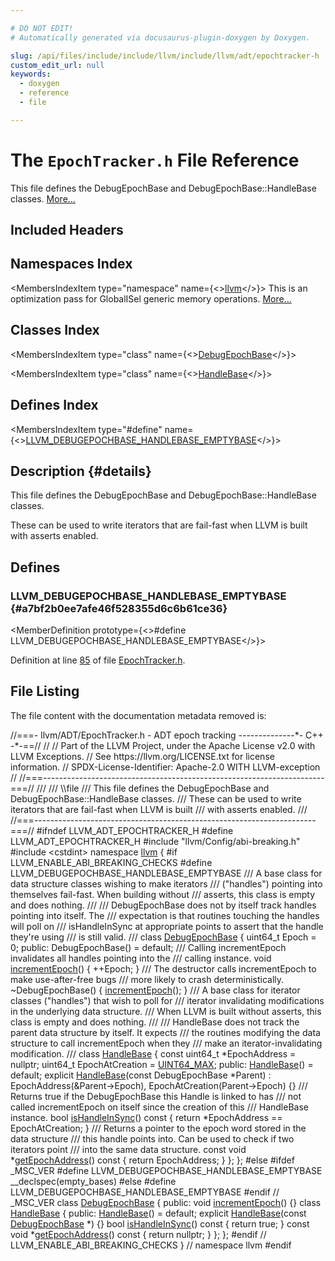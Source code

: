 ```yaml
---

# DO NOT EDIT!
# Automatically generated via docusaurus-plugin-doxygen by Doxygen.

slug: /api/files/include/include/llvm/include/llvm/adt/epochtracker-h
custom_edit_url: null
keywords:
  - doxygen
  - reference
  - file

---
```





# The `EpochTracker.h` File Reference

<DoxygenPage pluginConfig={pluginConfig}>

This file defines the DebugEpochBase and DebugEpochBase::HandleBase classes. <a href="#details">More...</a>

## Included Headers

<IncludesList>
<IncludesListItem
  filePath="llvm/Config/abi-breaking.h"
  permalink=""
  isLocal="true" />
<IncludesListItem
  filePath="cstdint"
  permalink=""
  isLocal="false" />
</IncludesList>

## Namespaces Index

<MembersIndex>

<MembersIndexItem
  type="namespace"
  name={<><a href="/docs/api/namespaces/llvm">llvm</a></>}>
This is an optimization pass for GlobalISel generic memory operations. <a href="/docs/api/namespaces/llvm/#details">More...</a>
</MembersIndexItem>

</MembersIndex>

## Classes Index

<MembersIndex>

<MembersIndexItem
  type="class"
  name={<><a href="/docs/api/classes/llvm/debugepochbase">DebugEpochBase</a></>}>
</MembersIndexItem>

<MembersIndexItem
  type="class"
  name={<><a href="/docs/api/classes/llvm/debugepochbase/handlebase">HandleBase</a></>}>
</MembersIndexItem>

</MembersIndex>

## Defines Index

<MembersIndex>

<MembersIndexItem
  type="#define"
  name={<><a href="#a7bf2b0ee7afe46f528355d6c6b61ce36">LLVM&#95;DEBUGEPOCHBASE&#95;HANDLEBASE&#95;EMPTYBASE</a></>}>
</MembersIndexItem>

</MembersIndex>

## Description {#details}

This file defines the DebugEpochBase and DebugEpochBase::HandleBase classes.

These can be used to write iterators that are fail-fast when LLVM is built with asserts enabled.

<SectionDefinition>

## Defines

### LLVM&#95;DEBUGEPOCHBASE&#95;HANDLEBASE&#95;EMPTYBASE {#a7bf2b0ee7afe46f528355d6c6b61ce36}

<MemberDefinition
  prototype={<>#define LLVM&#95;DEBUGEPOCHBASE&#95;HANDLEBASE&#95;EMPTYBASE</>}>

Definition at line <a href="#l00085">85</a> of file <a href="/docs/api/files/include/include/llvm/include/llvm/adt/epochtracker-h">EpochTracker.h</a>.
</MemberDefinition>

</SectionDefinition>

## File Listing

The file content with the documentation metadata removed is:

<ProgramListing>

<Link id="l00001" /><CodeLine lineNumber="1"><Highlight kind="comment">//===- llvm/ADT/EpochTracker.h - ADT epoch tracking --------------&#42;- C++ -&#42;-==//</Highlight><Highlight kind="normal"></Highlight></CodeLine>
<Link id="l00002" /><CodeLine lineNumber="2"><Highlight kind="normal"></Highlight><Highlight kind="comment">//</Highlight><Highlight kind="normal"></Highlight></CodeLine>
<Link id="l00003" /><CodeLine lineNumber="3"><Highlight kind="normal"></Highlight><Highlight kind="comment">// Part of the LLVM Project, under the Apache License v2.0 with LLVM Exceptions.</Highlight><Highlight kind="normal"></Highlight></CodeLine>
<Link id="l00004" /><CodeLine lineNumber="4"><Highlight kind="normal"></Highlight><Highlight kind="comment">// See https://llvm.org/LICENSE.txt for license information.</Highlight><Highlight kind="normal"></Highlight></CodeLine>
<Link id="l00005" /><CodeLine lineNumber="5"><Highlight kind="normal"></Highlight><Highlight kind="comment">// SPDX-License-Identifier: Apache-2.0 WITH LLVM-exception</Highlight><Highlight kind="normal"></Highlight></CodeLine>
<Link id="l00006" /><CodeLine lineNumber="6"><Highlight kind="normal"></Highlight><Highlight kind="comment">//</Highlight><Highlight kind="normal"></Highlight></CodeLine>
<Link id="l00007" /><CodeLine lineNumber="7"><Highlight kind="normal"></Highlight><Highlight kind="comment">//===----------------------------------------------------------------------===//</Highlight><Highlight kind="comment"></Highlight></CodeLine>
<Link id="l00008" /><CodeLine lineNumber="8"><Highlight kind="comment">///</Highlight></CodeLine>
<Link id="l00009" /><CodeLine lineNumber="9"><Highlight kind="comment">/// \\file</Highlight></CodeLine>
<Link id="l00010" /><CodeLine lineNumber="10"><Highlight kind="comment">/// This file defines the DebugEpochBase and DebugEpochBase::HandleBase classes.</Highlight></CodeLine>
<Link id="l00011" /><CodeLine lineNumber="11"><Highlight kind="comment">/// These can be used to write iterators that are fail-fast when LLVM is built</Highlight></CodeLine>
<Link id="l00012" /><CodeLine lineNumber="12"><Highlight kind="comment">/// with asserts enabled.</Highlight></CodeLine>
<Link id="l00013" /><CodeLine lineNumber="13"><Highlight kind="comment">///</Highlight><Highlight kind="normal"></Highlight></CodeLine>
<Link id="l00014" /><CodeLine lineNumber="14"><Highlight kind="normal"></Highlight><Highlight kind="comment">//===----------------------------------------------------------------------===//</Highlight><Highlight kind="normal"></Highlight></CodeLine>
<Link id="l00015" /><CodeLine lineNumber="15"><Highlight kind="normal"></Highlight></CodeLine>
<Link id="l00016" /><CodeLine lineNumber="16"><Highlight kind="normal"></Highlight><Highlight kind="preprocessor">#ifndef LLVM&#95;ADT&#95;EPOCHTRACKER&#95;H</Highlight><Highlight kind="normal"></Highlight></CodeLine>
<Link id="l00017" /><CodeLine lineNumber="17"><Highlight kind="normal"></Highlight><Highlight kind="preprocessor">#define LLVM&#95;ADT&#95;EPOCHTRACKER&#95;H</Highlight><Highlight kind="normal"></Highlight></CodeLine>
<Link id="l00018" /><CodeLine lineNumber="18"><Highlight kind="normal"></Highlight></CodeLine>
<Link id="l00019" /><CodeLine lineNumber="19"><Highlight kind="normal"></Highlight><Highlight kind="preprocessor">#include &quot;llvm/Config/abi-breaking.h&quot;</Highlight><Highlight kind="normal"></Highlight></CodeLine>
<Link id="l00020" /><CodeLine lineNumber="20"><Highlight kind="normal"></Highlight></CodeLine>
<Link id="l00021" /><CodeLine lineNumber="21"><Highlight kind="normal"></Highlight><Highlight kind="preprocessor">#include &lt;cstdint&gt;</Highlight><Highlight kind="normal"></Highlight></CodeLine>
<Link id="l00022" /><CodeLine lineNumber="22"><Highlight kind="normal"></Highlight></CodeLine>
<Link id="l00023" /><CodeLine lineNumber="23"><Highlight kind="normal"></Highlight><Highlight kind="keyword">namespace </Highlight><Highlight kind="normal"><a href="/docs/api/namespaces/llvm">llvm</a> &#123;</Highlight></CodeLine>
<Link id="l00024" /><CodeLine lineNumber="24"><Highlight kind="normal"></Highlight></CodeLine>
<Link id="l00025" /><CodeLine lineNumber="25"><Highlight kind="normal"></Highlight><Highlight kind="preprocessor">#if LLVM&#95;ENABLE&#95;ABI&#95;BREAKING&#95;CHECKS</Highlight><Highlight kind="normal"></Highlight></CodeLine>
<Link id="l00026" /><CodeLine lineNumber="26"><Highlight kind="normal"></Highlight><Highlight kind="preprocessor">#define LLVM&#95;DEBUGEPOCHBASE&#95;HANDLEBASE&#95;EMPTYBASE</Highlight><Highlight kind="normal"></Highlight></CodeLine>
<Link id="l00027" /><CodeLine lineNumber="27"><Highlight kind="normal"></Highlight><Highlight kind="comment"></Highlight></CodeLine>
<Link id="l00028" /><CodeLine lineNumber="28"><Highlight kind="comment">/// A base class for data structure classes wishing to make iterators</Highlight></CodeLine>
<Link id="l00029" /><CodeLine lineNumber="29"><Highlight kind="comment">/// (&quot;handles&quot;) pointing into themselves fail-fast.  When building without</Highlight></CodeLine>
<Link id="l00030" /><CodeLine lineNumber="30"><Highlight kind="comment">/// asserts, this class is empty and does nothing.</Highlight></CodeLine>
<Link id="l00031" /><CodeLine lineNumber="31"><Highlight kind="comment">///</Highlight></CodeLine>
<Link id="l00032" /><CodeLine lineNumber="32"><Highlight kind="comment">/// DebugEpochBase does not by itself track handles pointing into itself.  The</Highlight></CodeLine>
<Link id="l00033" /><CodeLine lineNumber="33"><Highlight kind="comment">/// expectation is that routines touching the handles will poll on</Highlight></CodeLine>
<Link id="l00034" /><CodeLine lineNumber="34"><Highlight kind="comment">/// isHandleInSync at appropriate points to assert that the handle they&#39;re using</Highlight></CodeLine>
<Link id="l00035" /><CodeLine lineNumber="35"><Highlight kind="comment">/// is still valid.</Highlight></CodeLine>
<Link id="l00036" /><CodeLine lineNumber="36"><Highlight kind="comment">///</Highlight><Highlight kind="normal"></Highlight></CodeLine>
<Link id="l00037" /><CodeLine lineNumber="37"><Highlight kind="normal"></Highlight><Highlight kind="keyword">class </Highlight><Highlight kind="normal"><a href="/docs/api/classes/llvm/debugepochbase">DebugEpochBase</a> &#123;</Highlight></CodeLine>
<Link id="l00038" /><CodeLine lineNumber="38"><Highlight kind="normal">  uint64&#95;t Epoch = 0;</Highlight></CodeLine>
<Link id="l00039" /><CodeLine lineNumber="39"><Highlight kind="normal"></Highlight></CodeLine>
<Link id="l00040" /><CodeLine lineNumber="40"><Highlight kind="normal"></Highlight><Highlight kind="keyword">public</Highlight><Highlight kind="normal">:</Highlight></CodeLine>
<Link id="l00041" /><CodeLine lineNumber="41"><Highlight kind="normal">  DebugEpochBase() = </Highlight><Highlight kind="keywordflow">default</Highlight><Highlight kind="normal">;</Highlight></CodeLine>
<Link id="l00042" /><CodeLine lineNumber="42"><Highlight kind="normal"></Highlight><Highlight kind="comment"></Highlight></CodeLine>
<Link id="l00043" /><CodeLine lineNumber="43"><Highlight kind="comment">  /// Calling incrementEpoch invalidates all handles pointing into the</Highlight></CodeLine>
<Link id="l00044" /><CodeLine lineNumber="44"><Highlight kind="comment">  /// calling instance.</Highlight><Highlight kind="normal"></Highlight></CodeLine>
<Link id="l00045" /><CodeLine lineNumber="45"><Highlight kind="normal">  </Highlight><Highlight kind="keywordtype">void</Highlight><Highlight kind="normal"> <a href="/docs/api/classes/llvm/debugepochbase/#a3306b71b16fedc2aeb793fec9bb9c30d">incrementEpoch</a>() &#123; ++Epoch; &#125;</Highlight></CodeLine>
<Link id="l00046" /><CodeLine lineNumber="46"><Highlight kind="normal"></Highlight><Highlight kind="comment"></Highlight></CodeLine>
<Link id="l00047" /><CodeLine lineNumber="47"><Highlight kind="comment">  /// The destructor calls incrementEpoch to make use-after-free bugs</Highlight></CodeLine>
<Link id="l00048" /><CodeLine lineNumber="48"><Highlight kind="comment">  /// more likely to crash deterministically.</Highlight><Highlight kind="normal"></Highlight></CodeLine>
<Link id="l00049" /><CodeLine lineNumber="49"><Highlight kind="normal">  ~DebugEpochBase() &#123; <a href="/docs/api/classes/llvm/debugepochbase/#a3306b71b16fedc2aeb793fec9bb9c30d">incrementEpoch</a>(); &#125;</Highlight></CodeLine>
<Link id="l00050" /><CodeLine lineNumber="50"><Highlight kind="normal"></Highlight><Highlight kind="comment"></Highlight></CodeLine>
<Link id="l00051" /><CodeLine lineNumber="51"><Highlight kind="comment">  /// A base class for iterator classes (&quot;handles&quot;) that wish to poll for</Highlight></CodeLine>
<Link id="l00052" /><CodeLine lineNumber="52"><Highlight kind="comment">  /// iterator invalidating modifications in the underlying data structure.</Highlight></CodeLine>
<Link id="l00053" /><CodeLine lineNumber="53"><Highlight kind="comment">  /// When LLVM is built without asserts, this class is empty and does nothing.</Highlight></CodeLine>
<Link id="l00054" /><CodeLine lineNumber="54"><Highlight kind="comment">  ///</Highlight></CodeLine>
<Link id="l00055" /><CodeLine lineNumber="55"><Highlight kind="comment">  /// HandleBase does not track the parent data structure by itself.  It expects</Highlight></CodeLine>
<Link id="l00056" /><CodeLine lineNumber="56"><Highlight kind="comment">  /// the routines modifying the data structure to call incrementEpoch when they</Highlight></CodeLine>
<Link id="l00057" /><CodeLine lineNumber="57"><Highlight kind="comment">  /// make an iterator-invalidating modification.</Highlight></CodeLine>
<Link id="l00058" /><CodeLine lineNumber="58"><Highlight kind="comment">  ///</Highlight><Highlight kind="normal"></Highlight></CodeLine>
<Link id="l00059" /><CodeLine lineNumber="59"><Highlight kind="normal">  </Highlight><Highlight kind="keyword">class </Highlight><Highlight kind="normal"><a href="/docs/api/classes/llvm/debugepochbase/handlebase">HandleBase</a> &#123;</Highlight></CodeLine>
<Link id="l00060" /><CodeLine lineNumber="60"><Highlight kind="normal">    </Highlight><Highlight kind="keyword">const</Highlight><Highlight kind="normal"> uint64&#95;t &#42;EpochAddress = </Highlight><Highlight kind="keyword">nullptr</Highlight><Highlight kind="normal">;</Highlight></CodeLine>
<Link id="l00061" /><CodeLine lineNumber="61"><Highlight kind="normal">    uint64&#95;t EpochAtCreation = <a href="/docs/api/files/include/include/llvm-c/datatypes-h/#a30654b4b67d97c42ca3f9b6052dda916">UINT64&#95;MAX</a>;</Highlight></CodeLine>
<Link id="l00062" /><CodeLine lineNumber="62"><Highlight kind="normal"></Highlight></CodeLine>
<Link id="l00063" /><CodeLine lineNumber="63"><Highlight kind="normal">  </Highlight><Highlight kind="keyword">public</Highlight><Highlight kind="normal">:</Highlight></CodeLine>
<Link id="l00064" /><CodeLine lineNumber="64"><Highlight kind="normal">    <a href="/docs/api/classes/llvm/debugepochbase/handlebase/#a40d90662c6b0c3ee4ce3edd9e2d59a80">HandleBase</a>() = </Highlight><Highlight kind="keywordflow">default</Highlight><Highlight kind="normal">;</Highlight></CodeLine>
<Link id="l00065" /><CodeLine lineNumber="65"><Highlight kind="normal"></Highlight></CodeLine>
<Link id="l00066" /><CodeLine lineNumber="66"><Highlight kind="normal">    </Highlight><Highlight kind="keyword">explicit</Highlight><Highlight kind="normal"> <a href="/docs/api/classes/llvm/debugepochbase/handlebase/#a40d90662c6b0c3ee4ce3edd9e2d59a80">HandleBase</a>(</Highlight><Highlight kind="keyword">const</Highlight><Highlight kind="normal"> DebugEpochBase &#42;Parent)</Highlight></CodeLine>
<Link id="l00067" /><CodeLine lineNumber="67"><Highlight kind="normal">        : EpochAddress(&amp;Parent-&gt;Epoch), EpochAtCreation(Parent-&gt;Epoch) &#123;&#125;</Highlight></CodeLine>
<Link id="l00068" /><CodeLine lineNumber="68"><Highlight kind="normal"></Highlight><Highlight kind="comment"></Highlight></CodeLine>
<Link id="l00069" /><CodeLine lineNumber="69"><Highlight kind="comment">    /// Returns true if the DebugEpochBase this Handle is linked to has</Highlight></CodeLine>
<Link id="l00070" /><CodeLine lineNumber="70"><Highlight kind="comment">    /// not called incrementEpoch on itself since the creation of this</Highlight></CodeLine>
<Link id="l00071" /><CodeLine lineNumber="71"><Highlight kind="comment">    /// HandleBase instance.</Highlight><Highlight kind="normal"></Highlight></CodeLine>
<Link id="l00072" /><CodeLine lineNumber="72"><Highlight kind="normal">    </Highlight><Highlight kind="keywordtype">bool</Highlight><Highlight kind="normal"> <a href="/docs/api/classes/llvm/debugepochbase/handlebase/#ac8f3cc9d9168ccfcc3dfb362f5cb47c3">isHandleInSync</a>()</Highlight><Highlight kind="keyword"> const </Highlight><Highlight kind="normal">&#123; </Highlight><Highlight kind="keywordflow">return</Highlight><Highlight kind="normal"> &#42;EpochAddress == EpochAtCreation; &#125;</Highlight></CodeLine>
<Link id="l00073" /><CodeLine lineNumber="73"><Highlight kind="normal"></Highlight><Highlight kind="comment"></Highlight></CodeLine>
<Link id="l00074" /><CodeLine lineNumber="74"><Highlight kind="comment">    /// Returns a pointer to the epoch word stored in the data structure</Highlight></CodeLine>
<Link id="l00075" /><CodeLine lineNumber="75"><Highlight kind="comment">    /// this handle points into.  Can be used to check if two iterators point</Highlight></CodeLine>
<Link id="l00076" /><CodeLine lineNumber="76"><Highlight kind="comment">    /// into the same data structure.</Highlight><Highlight kind="normal"></Highlight></CodeLine>
<Link id="l00077" /><CodeLine lineNumber="77"><Highlight kind="normal">    </Highlight><Highlight kind="keyword">const</Highlight><Highlight kind="normal"> </Highlight><Highlight kind="keywordtype">void</Highlight><Highlight kind="normal"> &#42;<a href="/docs/api/classes/llvm/debugepochbase/handlebase/#a38a70b413f3f2a8ed8fd9d740102628b">getEpochAddress</a>()</Highlight><Highlight kind="keyword"> const </Highlight><Highlight kind="normal">&#123; </Highlight><Highlight kind="keywordflow">return</Highlight><Highlight kind="normal"> EpochAddress; &#125;</Highlight></CodeLine>
<Link id="l00078" /><CodeLine lineNumber="78"><Highlight kind="normal">  &#125;;</Highlight></CodeLine>
<Link id="l00079" /><CodeLine lineNumber="79"><Highlight kind="normal">&#125;;</Highlight></CodeLine>
<Link id="l00080" /><CodeLine lineNumber="80"><Highlight kind="normal"></Highlight></CodeLine>
<Link id="l00081" /><CodeLine lineNumber="81"><Highlight kind="normal"></Highlight><Highlight kind="preprocessor">#else</Highlight><Highlight kind="normal"></Highlight></CodeLine>
<Link id="l00082" /><CodeLine lineNumber="82"><Highlight kind="normal"></Highlight><Highlight kind="preprocessor">#ifdef &#95;MSC&#95;VER</Highlight><Highlight kind="normal"></Highlight></CodeLine>
<Link id="l00083" /><CodeLine lineNumber="83"><Highlight kind="normal"></Highlight><Highlight kind="preprocessor">#define LLVM&#95;DEBUGEPOCHBASE&#95;HANDLEBASE&#95;EMPTYBASE &#95;&#95;declspec(empty&#95;bases)</Highlight><Highlight kind="normal"></Highlight></CodeLine>
<Link id="l00084" /><CodeLine lineNumber="84"><Highlight kind="normal"></Highlight><Highlight kind="preprocessor">#else</Highlight><Highlight kind="normal"></Highlight></CodeLine>
<Link id="l00085" /><CodeLine lineNumber="85" lineLink="#a7bf2b0ee7afe46f528355d6c6b61ce36"><Highlight kind="normal"></Highlight><Highlight kind="preprocessor">#define LLVM&#95;DEBUGEPOCHBASE&#95;HANDLEBASE&#95;EMPTYBASE</Highlight><Highlight kind="normal"></Highlight></CodeLine>
<Link id="l00086" /><CodeLine lineNumber="86"><Highlight kind="normal"></Highlight><Highlight kind="preprocessor">#endif </Highlight><Highlight kind="comment">// &#95;MSC&#95;VER</Highlight><Highlight kind="normal"></Highlight></CodeLine>
<Link id="l00087" /><CodeLine lineNumber="87"><Highlight kind="normal"></Highlight></CodeLine>
<Link id="l00088" /><CodeLine lineNumber="88" lineLink="/docs/api/classes/llvm/debugepochbase"><Highlight kind="normal"></Highlight><Highlight kind="keyword">class </Highlight><Highlight kind="normal"><a href="/docs/api/classes/llvm/debugepochbase">DebugEpochBase</a> &#123;</Highlight></CodeLine>
<Link id="l00089" /><CodeLine lineNumber="89"><Highlight kind="normal"></Highlight><Highlight kind="keyword">public</Highlight><Highlight kind="normal">:</Highlight></CodeLine>
<Link id="l00090" /><CodeLine lineNumber="90" lineLink="/docs/api/classes/llvm/debugepochbase/#a3306b71b16fedc2aeb793fec9bb9c30d"><Highlight kind="normal">  </Highlight><Highlight kind="keywordtype">void</Highlight><Highlight kind="normal"> <a href="/docs/api/classes/llvm/debugepochbase/#a3306b71b16fedc2aeb793fec9bb9c30d">incrementEpoch</a>() &#123;&#125;</Highlight></CodeLine>
<Link id="l00091" /><CodeLine lineNumber="91"><Highlight kind="normal"></Highlight></CodeLine>
<Link id="l00092" /><CodeLine lineNumber="92" lineLink="/docs/api/classes/llvm/debugepochbase/handlebase"><Highlight kind="normal">  </Highlight><Highlight kind="keyword">class </Highlight><Highlight kind="normal"><a href="/docs/api/classes/llvm/debugepochbase/handlebase/#a40d90662c6b0c3ee4ce3edd9e2d59a80">HandleBase</a> &#123;</Highlight></CodeLine>
<Link id="l00093" /><CodeLine lineNumber="93"><Highlight kind="normal">  </Highlight><Highlight kind="keyword">public</Highlight><Highlight kind="normal">:</Highlight></CodeLine>
<Link id="l00094" /><CodeLine lineNumber="94" lineLink="/docs/api/classes/llvm/debugepochbase/handlebase/#a40d90662c6b0c3ee4ce3edd9e2d59a80"><Highlight kind="normal">    <a href="/docs/api/classes/llvm/debugepochbase/handlebase/#a40d90662c6b0c3ee4ce3edd9e2d59a80">HandleBase</a>() = </Highlight><Highlight kind="keywordflow">default</Highlight><Highlight kind="normal">;</Highlight></CodeLine>
<Link id="l00095" /><CodeLine lineNumber="95" lineLink="/docs/api/classes/llvm/debugepochbase/handlebase/#aae23bfb0a1da2a1fc1a43d7aac6d2648"><Highlight kind="normal">    </Highlight><Highlight kind="keyword">explicit</Highlight><Highlight kind="normal"> <a href="/docs/api/classes/llvm/debugepochbase/handlebase/#aae23bfb0a1da2a1fc1a43d7aac6d2648">HandleBase</a>(</Highlight><Highlight kind="keyword">const</Highlight><Highlight kind="normal"> <a href="/docs/api/classes/llvm/debugepochbase">DebugEpochBase</a> &#42;) &#123;&#125;</Highlight></CodeLine>
<Link id="l00096" /><CodeLine lineNumber="96" lineLink="/docs/api/classes/llvm/debugepochbase/handlebase/#ac8f3cc9d9168ccfcc3dfb362f5cb47c3"><Highlight kind="normal">    </Highlight><Highlight kind="keywordtype">bool</Highlight><Highlight kind="normal"> <a href="/docs/api/classes/llvm/debugepochbase/handlebase/#ac8f3cc9d9168ccfcc3dfb362f5cb47c3">isHandleInSync</a>()</Highlight><Highlight kind="keyword"> const </Highlight><Highlight kind="normal">&#123; </Highlight><Highlight kind="keywordflow">return</Highlight><Highlight kind="normal"> </Highlight><Highlight kind="keyword">true</Highlight><Highlight kind="normal">; &#125;</Highlight></CodeLine>
<Link id="l00097" /><CodeLine lineNumber="97" lineLink="/docs/api/classes/llvm/debugepochbase/handlebase/#a38a70b413f3f2a8ed8fd9d740102628b"><Highlight kind="normal">    </Highlight><Highlight kind="keyword">const</Highlight><Highlight kind="normal"> </Highlight><Highlight kind="keywordtype">void</Highlight><Highlight kind="normal"> &#42;<a href="/docs/api/classes/llvm/debugepochbase/handlebase/#a38a70b413f3f2a8ed8fd9d740102628b">getEpochAddress</a>()</Highlight><Highlight kind="keyword"> const </Highlight><Highlight kind="normal">&#123; </Highlight><Highlight kind="keywordflow">return</Highlight><Highlight kind="normal"> </Highlight><Highlight kind="keyword">nullptr</Highlight><Highlight kind="normal">; &#125;</Highlight></CodeLine>
<Link id="l00098" /><CodeLine lineNumber="98"><Highlight kind="normal">  &#125;;</Highlight></CodeLine>
<Link id="l00099" /><CodeLine lineNumber="99"><Highlight kind="normal">&#125;;</Highlight></CodeLine>
<Link id="l00100" /><CodeLine lineNumber="100"><Highlight kind="normal"></Highlight></CodeLine>
<Link id="l00101" /><CodeLine lineNumber="101"><Highlight kind="normal"></Highlight><Highlight kind="preprocessor">#endif </Highlight><Highlight kind="comment">// LLVM&#95;ENABLE&#95;ABI&#95;BREAKING&#95;CHECKS</Highlight><Highlight kind="normal"></Highlight></CodeLine>
<Link id="l00102" /><CodeLine lineNumber="102"><Highlight kind="normal"></Highlight></CodeLine>
<Link id="l00103" /><CodeLine lineNumber="103"><Highlight kind="normal">&#125; </Highlight><Highlight kind="comment">// namespace llvm</Highlight><Highlight kind="normal"></Highlight></CodeLine>
<Link id="l00104" /><CodeLine lineNumber="104"><Highlight kind="normal"></Highlight></CodeLine>
<Link id="l00105" /><CodeLine lineNumber="105"><Highlight kind="normal"></Highlight><Highlight kind="preprocessor">#endif</Highlight></CodeLine>

</ProgramListing>

</DoxygenPage>
